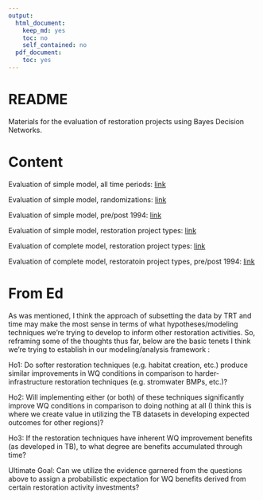 ```yaml
---
output:
  html_document:
    keep_md: yes
    toc: no
    self_contained: no
  pdf_document:
    toc: yes
---
```


# README

Materials for the evaluation of restoration projects using Bayes Decision Networks.

# Content

Evaluation of simple model, all time periods: [link](https://fawda123.github.io/restorebayes/obs_eval) 

Evaluation of simple model, randomizations: [link](https://fawda123.github.io/restorebayes/rnd_eval)

Evaluation of simple model, pre/post 1994: [link](https://fawda123.github.io/restorebayes/sub_eval)

Evaluation of simple model, restoration project types: [link](https://fawda123.github.io/restorebayes/typ_eval)

Evaluation of complete model, restoration project types: [link](https://fawda123.github.io/restorebayes/all_eval)

Evaluation of complete model, restoratoin project types, pre/post 1994: [link](https://fawda123.github.io/restorebayes/allsub_eval)

# From Ed

As was mentioned, I think the approach of subsetting the data by TRT and time may make the most sense in terms of what hypotheses/modeling techniques we’re trying to develop to inform other restoration activities. So, reframing some of the thoughts thus far, below are the basic tenets I think we’re trying to establish in our modeling/analysis framework :

Ho1:       Do softer restoration techniques (e.g. habitat creation, etc.) produce similar improvements in WQ conditions in comparison to harder-infrastructure restoration techniques (e.g. stromwater BMPs, etc.)? 

Ho2:       Will implementing either (or both) of these techniques significantly improve WQ conditions in comparison to doing nothing at all (I think this is where we create value in utilizing the TB datasets in developing expected outcomes for other regions)? 

Ho3:       If the restoration techniques have inherent WQ improvement benefits (as developed in TB), to what degree are benefits accumulated through time?

Ultimate Goal: Can we utilize the evidence garnered from the questions above to assign a probabilistic expectation for WQ benefits derived from certain restoration activity investments?

